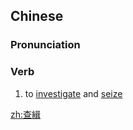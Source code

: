 ==Chinese==
{{zh-forms|s=查缉}}

===Pronunciation===
{{zh-pron
|m=chájī
|mn=cha-chip
|cat=v
}}

===Verb===
{{zh-verb}}

# to [[investigate]] and [[seize]]

[[zh:查緝]]